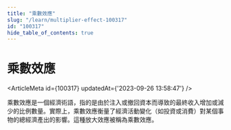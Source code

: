 ```yaml
---
title: "乘數效應"
slug: "/learn/multiplier-effect-100317"
id: "100317"
hide_table_of_contents: true
---
```



# 乘數效應

<ArticleMeta id={100317} updatedAt={'2023-09-26 13:58:47'} />
<div className='border-solid border-b border-t-0 my-4 border-[var(--ifm-color-gray-300)]' />

乘數效應是一個經濟術語，指的是由於注入或撤回資本而導致的最終收入增加或減少的比例數量。實際上，乘數效應衡量了經濟活動變化（如投資或消費）對某個事物的總經濟產出的影響。這種放大效應被稱為乘數效應。
